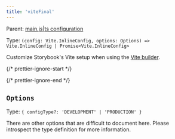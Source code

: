 ```yaml
---
title: 'viteFinal'
---
```


Parent: [main.js|ts configuration](./main-config.md)

Type: `(config: Vite.InlineConfig, options: Options) => Vite.InlineConfig | Promise<Vite.InlineConfig>`

Customize Storybook's Vite setup when using the [Vite builder](../builders/vite.md).

{/* prettier-ignore-start */}

<CodeSnippets path="main-config-vite-final.md" />

{/* prettier-ignore-end */}

## `Options`

Type: `{ configType?: 'DEVELOPMENT' | 'PRODUCTION' }`

There are other options that are difficult to document here. Please introspect the type definition for more information.
